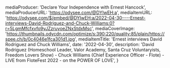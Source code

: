 
  mediaProducer: 'Declare Your Independence with Ernest Hancock',
  mediaProducerURL: 'https://odysee.com/@DYIwEH:a',
  mediaItemURL:
    'https://odysee.com/$/embed/@DYIwEH:a/2022-04-30----Ernest-interviews-David-Rodriguez-and-Chuck-Williams:0?r=5LgmMfcfxvfo9yJZzruyoeZNxStdxMsc',
  mediaCoverImage:
    'https://thumbnails.odycdn.com/optimize/s:390:220/quality:85/plain/https://spee.ch/b/0c4046e1fca301d1.jpg',
  mediaItemTitle: 'Ernest interviews David Rodriguez and Chuck Williams',
  date: '2022-04-30',
  description:
    'David Rodriguez (Homeschool Leader, Valor Academy, Santa Cruz Voluntaryists, Freedom Lovers Show) - Chuck Williams (Chief Experience Officer - Flote) - LIVE from FloteFest 2022 - on the POWER OF LOVE',
}

